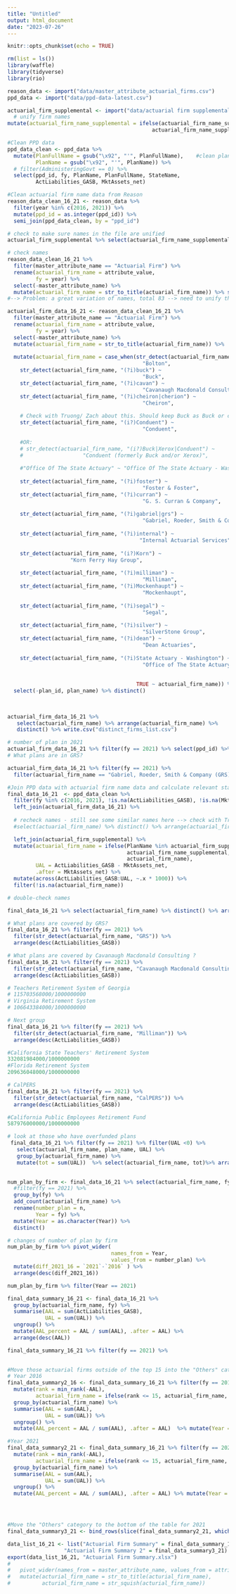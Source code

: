 ```yaml
---
title: "Untitled"
output: html_document
date: "2023-07-26"
---
```


```r
knitr::opts_chunk$set(echo = TRUE)
```

```r
rm(list = ls())
library(waffle)
library(tidyverse)
library(rio)

reason_data <- import("data/master_attribute_actuarial_firms.csv")
ppd_data <- import("data/ppd-data-latest.csv")

actuarial_firm_supplemental <- import("data/actuarial firm supplemental.xlsx") %>% 
  # unify firm names
mutate(actuarial_firm_name_supplemental = ifelse(actuarial_firm_name_supplemental == "Segal Consulting", "Segal", 
                                              actuarial_firm_name_supplemental))
```

```r
#Clean PPD data
ppd_data_clean <- ppd_data %>% 
  mutate(PlanFullName = gsub("\x92", "'", PlanFullName),    #clean plan names and full names
         PlanName = gsub("\x92", "'", PlanName)) %>% 
  # filter(AdministeringGovt == 0) %>% 
  select(ppd_id, fy, PlanName, PlanFullName, StateName, 
         ActLiabilities_GASB, MktAssets_net)

#Clean actuarial firm name data from Reason
reason_data_clean_16_21 <- reason_data %>% 
  filter(year %in% c(2016, 2021)) %>% 
  mutate(ppd_id = as.integer(ppd_id)) %>% 
  semi_join(ppd_data_clean, by = "ppd_id") 


```


```r
# check to make sure names in the file are unified
actuarial_firm_supplemental %>% select(actuarial_firm_name_supplemental) %>% distinct() %>% arrange()

# check names
reason_data_clean_16_21 %>% 
  filter(master_attribute_name == "Actuarial Firm") %>% 
  rename(actuarial_firm_name = attribute_value,
         fy = year) %>% 
  select(-master_attribute_name) %>% 
  mutate(actuarial_firm_name = str_to_title(actuarial_firm_name)) %>% select(actuarial_firm_name) %>% distinct() %>% arrange(actuarial_firm_name)
#--> Problem: a great variation of names, total 83 --> need to unify them below
```


```r
actuarial_firm_data_16_21 <- reason_data_clean_16_21 %>% 
  filter(master_attribute_name == "Actuarial Firm") %>% 
  rename(actuarial_firm_name = attribute_value,
         fy = year) %>% 
  select(-master_attribute_name) %>% 
  mutate(actuarial_firm_name = str_to_title(actuarial_firm_name)) %>% 
  
  mutate(actuarial_firm_name = case_when(str_detect(actuarial_firm_name, "(?i)bolton") ~
                                           "Bolton",
    str_detect(actuarial_firm_name, "(?i)buck") ~
                                           "Buck",
    str_detect(actuarial_firm_name, "(?i)cavan") ~ 
                                           "Cavanaugh Macdonald Consulting",
    str_detect(actuarial_firm_name, "(?i)cheiron|cherion") ~
                                           "Cheiron",
    
    # Check with Truong/ Zach about this. Should keep Buck as Buck or collapse into Conduent?
    str_detect(actuarial_firm_name, "(i?)Conduent") ~ 
                                           "Conduent",
    
    #OR: 
    # str_detect(actuarial_firm_name, "(i?)Buck|Xerox|Conduent") ~ 
    #                   "Conduent (formerly Buck and/or Xerox)",
    
    #"Office Of The State Actuary" ~ "Office Of The State Actuary - Washington" ??? ~ "The Office Of The State Actuary"
    
    str_detect(actuarial_firm_name, "(?i)foster") ~
                                           "Foster & Foster",
    str_detect(actuarial_firm_name, "(?i)curran") ~
                                           "G. S. Curran & Company",
    
    str_detect(actuarial_firm_name, "(?i)gabriel|grs") ~
                                           "Gabriel, Roeder, Smith & Company (GRS)",
    
    str_detect(actuarial_firm_name, "(?i)internal") ~
                                          "Internal Actuarial Services",
    
    str_detect(actuarial_firm_name, "(i?)Korn") ~
                    "Korn Ferry Hay Group",
                                         
    str_detect(actuarial_firm_name, "(?i)milliman") ~
                                           "Milliman",
    str_detect(actuarial_firm_name, "(?i)Mockenhaupt") ~
                                           "Mockenhaupt",
    
    str_detect(actuarial_firm_name, "(?i)segal") ~
                                           "Segal",
  
    str_detect(actuarial_firm_name, "(?i)silver") ~
                                           "SilverStone Group",
    str_detect(actuarial_firm_name, "(?i)dean") ~
                                           "Dean Actuaries",
    
    str_detect(actuarial_firm_name, "(?i)State Actuary - Washington") ~
                                           "Office of The State Actuary - Washington",
    
                                         
                                         TRUE ~ actuarial_firm_name)) %>%
  select(-plan_id, plan_name) %>% distinct()
  
  

actuarial_firm_data_16_21 %>% 
   select(actuarial_firm_name) %>% arrange(actuarial_firm_name) %>% 
   distinct() %>% write.csv("distinct_firms_list.csv")
```

```r
# number of plan in 2021
actuarial_firm_data_16_21 %>% filter(fy == 2021) %>% select(ppd_id) %>% distinct()
# What plans are in GRS? 

actuarial_firm_data_16_21 %>% filter(fy == 2021) %>% 
  filter(actuarial_firm_name == "Gabriel, Roeder, Smith & Company (GRS)")


```


```r

#Join PPD data with actuarial firm name data and calculate relevant stats
final_data_16_21  <- ppd_data_clean %>% 
  filter(fy %in% c(2016, 2021), !is.na(ActLiabilities_GASB), !is.na(MktAssets_net)) %>% 
  left_join(actuarial_firm_data_16_21) %>% 
  
  # recheck names - still see some similar names here --> check with Truong/ Zach
  #select(actuarial_firm_name) %>% distinct() %>% arrange(actuarial_firm_name)

  left_join(actuarial_firm_supplemental) %>% 
  mutate(actuarial_firm_name = ifelse(PlanName %in% actuarial_firm_supplemental$PlanName, 
                                      actuarial_firm_name_supplemental, 
                                      actuarial_firm_name),
         UAL = ActLiabilities_GASB - MktAssets_net,
         .after = MktAssets_net) %>% 
  mutate(across(ActLiabilities_GASB:UAL, ~.x * 1000)) %>% 
  filter(!is.na(actuarial_firm_name))

# double-check names

final_data_16_21 %>% select(actuarial_firm_name) %>% distinct() %>% arrange(actuarial_firm_name)

# What plans are covered by GRS?
final_data_16_21 %>% filter(fy == 2021) %>% 
  filter(str_detect(actuarial_firm_name, "GRS")) %>% 
  arrange(desc(ActLiabilities_GASB))

# What plans are covered by Cavanaugh Macdonald Consulting ?
final_data_16_21 %>% filter(fy == 2021) %>% 
  filter(str_detect(actuarial_firm_name, "Cavanaugh Macdonald Consulting")) %>% 
  arrange(desc(ActLiabilities_GASB))

# Teachers Retirement System of Georgia 
# 115703568000/1000000000
# Virginia Retirement System 
# 106643384000/1000000000

# Next group
final_data_16_21 %>% filter(fy == 2021) %>% 
  filter(str_detect(actuarial_firm_name, "Milliman")) %>% 
  arrange(desc(ActLiabilities_GASB))

#California State Teachers' Retirement System
332081984000/1000000000	
#Florida Retirement System
209636048000/1000000000

# CalPERS
final_data_16_21 %>% filter(fy == 2021) %>% 
  filter(str_detect(actuarial_firm_name, "CalPERS")) %>% 
  arrange(desc(ActLiabilities_GASB))

#California Public Employees Retirement Fund
587976000000/1000000000	

# look at those who have overfunded plans
 final_data_16_21 %>% filter(fy == 2021) %>% filter(UAL <0) %>% 
   select(actuarial_firm_name, plan_name, UAL) %>% 
   group_by(actuarial_firm_name) %>% 
   mutate(tot = sum(UAL))  %>% select(actuarial_firm_name, tot)%>% arrange(tot) %>% distinct()
   
```

```r
num_plan_by_firm <- final_data_16_21 %>% select(actuarial_firm_name, fy) %>% 
  #filter(fy == 2021) %>% 
  group_by(fy) %>% 
  add_count(actuarial_firm_name) %>% 
  rename(number_plan = n,
         Year = fy) %>% 
  mutate(Year = as.character(Year)) %>% 
  distinct()

# changes of number of plan by firm
num_plan_by_firm %>% pivot_wider(
                                 names_from = Year,
                                 values_from = number_plan) %>% 
  mutate(diff_2021_16 = `2021`-`2016` ) %>% 
  arrange(desc(diff_2021_16)) 

num_plan_by_firm %>% filter(Year == 2021)
```

```r

final_data_summary_16_21 <- final_data_16_21 %>% 
  group_by(actuarial_firm_name, fy) %>% 
  summarise(AAL = sum(ActLiabilities_GASB),
            UAL = sum(UAL)) %>% 
  ungroup() %>% 
  mutate(AAL_percent = AAL / sum(AAL), .after = AAL) %>% 
  arrange(desc(AAL))

final_data_summary_16_21 %>% filter(fy == 2021) %>% 
  
```

```r
#Move those actuarial firms outside of the top 15 into the "Others" category
# Year 2016
final_data_summary2_16 <- final_data_summary_16_21 %>% filter(fy == 2016) %>% 
  mutate(rank = min_rank(-AAL),
         actuarial_firm_name = ifelse(rank <= 15, actuarial_firm_name, "Others")) %>% 
  group_by(actuarial_firm_name) %>% 
  summarise(AAL = sum(AAL),
            UAL = sum(UAL)) %>% 
  ungroup() %>% 
  mutate(AAL_percent = AAL / sum(AAL), .after = AAL)  %>% mutate(Year = 2016)

#Year 2021
final_data_summary2_21 <- final_data_summary_16_21 %>% filter(fy == 2021) %>% 
  mutate(rank = min_rank(-AAL),
         actuarial_firm_name = ifelse(rank <= 15, actuarial_firm_name, "Others")) %>% 
  group_by(actuarial_firm_name) %>% 
  summarise(AAL = sum(AAL),
            UAL = sum(UAL)) %>% 
  ungroup() %>% 
  mutate(AAL_percent = AAL / sum(AAL), .after = AAL) %>% mutate(Year = 2021)




#Move the "Others" category to the bottom of the table for 2021
final_data_summary3_21 <- bind_rows(slice(final_data_summary2_21, which(actuarial_firm_name != "Others")), slice(final_data_summary2_21, which(actuarial_firm_name == "Others")))

```


```r
data_list_16_21 <- list("Actuarial Firm Summary" = final_data_summary_16_21,
                  "Actuarial Firm Summary 2" = final_data_summary3_21)
export(data_list_16_21, "Actuarial Firm Summary.xlsx")
# 
#   pivot_wider(names_from = master_attribute_name, values_from = attribute_value)
#   mutate(acturial_firm_name = str_to_title(acturial_firm_name),
#          acturial_firm_name = str_squish(acturial_firm_name))

```


